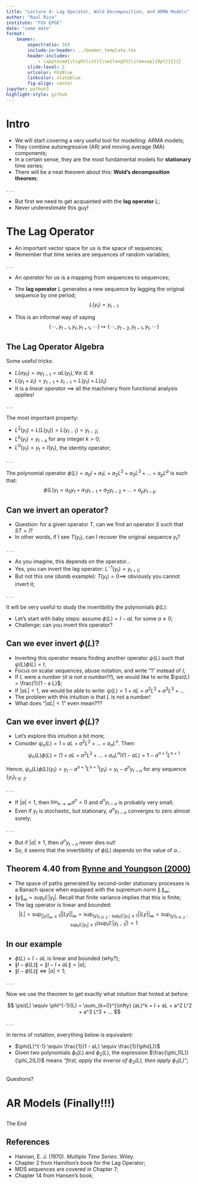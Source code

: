 ```yaml
---
title: "Lecture 4: Lag Operator, Wold Decomposition, and ARMA Models"
author: "Raul Riva"
institute: "FGV EPGE"
date: "some date"
format: 
    beamer:
        aspectratio: 169
        include-in-header: ../beamer_template.tex
        header-includes:
            - \apptocmd{\tightlist}{\setlength{\itemsep}{8pt}}{}{}
        slide-level: 2
        urlcolor: FGVBlue
        linkcolor: slateblue
        fig-align: center
jupyter: python3
highlight-style: github
---
```


# Intro

- We will start covering a very useful tool for modelling: ARMA models;
- They combine autoregressive (AR) and moving average (MA) components;
- In a certain sense, they are the most fundamental models for **stationary** time series;
- There will be a neat theorem about this: **Wold's decomposition theorem**;

. . .

- But first we need to get acquainted with the **lag operator** $L$;
- Never underestimate this guy!

# The Lag Operator

- An important vector space for us is the space of sequences;
- Remember that time series are sequences of random variables;

. . .

- An _operator_ for us is a mapping from sequences to sequences;
- The **lag operator** $L$ generates a new sequence by lagging the original sequence by one period;
$$
L(y_t) = y_{t-1}
$$

- This is an informal way of saying
$$
\{\cdots, y_{t-1}, y_t, y_{t+1}, \cdots\} \mapsto \{\cdots, y_{t-2}, y_{t-1}, y_t, \cdots\}
$$

## The Lag Operator Algebra
Some useful tricks:

- $L(\alpha y_t) = \alpha y_{t-1} = \alpha L(y_t), \forall \alpha \in \mathbb{R}$
- $L(y_t + z_t) = y_{t-1} + z_{t-1} = L(y_t) + L(z_t)$
- It is a _linear operator_ $\implies$ all the machinery from functional analysis applies!

. . .

The most important property:

- $L^2(y_t) = L(L(y_t)) = L(y_{t-1}) = y_{t-2}$;
- $L^k(y_t) = y_{t-k}$ for any integer $k > 0$;
- $L^0(y_t) = y_t = I(y_t)$, the identity operator;

. . . 

The polynomial operator $\phi(L) = a_0I + a_1L + a_2 L^2 + a_3 L^3 + ... + a_p L^p$ is such that:
$$
\phi(L)y_t = a_0 y_t + a_1 y_{t-1} + a_2 y_{t-2} + ... + a_p y_{t-p}
$$

## Can we invert an operator?

- Question: for a given operator $T$, can we find an operator $S$ such that $ST = I$?
- In other words, if I see $T(y_t)$, can I recover the original sequence $y_t$?

. . .

- As you imagine, this depends on the operator...
- Yes, you can invert the lag operator: $L^{-1}(y_t) = y_{t+1}$;
- But not this one (dumb example): $T(y_t) = 0 \implies$ obviously you cannot invert it;

. . .

It will be very useful to study the invertibility the polynomials $\phi(L)$:

- Let's start with baby steps: assume $\phi(L) = I - a L$ for some $a \neq 0$;
- Challenge: can you invert this operator?

## Can we ever invert $\phi(L)$?

- Inverting this operator means finding another operator $\psi(L)$ such that $\psi(L) \phi(L) = I$;
- Focus on scalar sequences, abuse notation, and write "1" instead of $I$;
- If $L$ were a number (*it is not a number!!!*), we would like to write $\psi(L) = \frac{1}{1 - a L}$;
- If $|aL| < 1$, we would be able to write: $\psi(L) = 1 + aL + a^2 L^2 + a^3 L^3 + ...$
- The problem with this intuition is that $L$ is not a number!
- What does "$|aL| < 1$" even mean???

## Can we ever invert $\phi(L)$?

- Let's explore this intuition a bit more;
- Consider $\psi_n(L) = 1 + aL + a^2L^2+ ... + a_n L^n$. Then:
$$
\psi_n(L) \phi(L) = (1 + aL + a^2L^2+ ... + a_n L^n)(1 - aL) = 1 - a^{n+1} L^{n+1}
$$

Hence, $\psi_n(L) \phi(L) (y_t) = y_t - a^{n+1} L^{n+1}(y_t) = y_t - a^n y_{t-n}$ for any sequence $\{y_t\}_{t \in \mathbb{Z}}$.

. . .

- If $|a| < 1$, then $\lim_{n \to \infty} a^n = 0$ and $a^n y_{t-n}$ is probably very small;
- Even if $y_t$ is stochastic, but stationary, $a^n y_{t-n}$ converges to zero almost surely; 

. . .

- But if $|a| \geq 1$, then $a^n y_{t-n}$ never dies out!
- So, it seems that the invertibility of $\phi(L)$ depends on the value of $a$...


## Theorem 4.40 from [Rynne and Youngson (2000)](https://link.springer.com/book/10.1007/978-1-84800-005-6)

```{=latex}
\begin{theorem}
Let $B$ be a Banach space equipped with a certain norm $\|.\|$. For any operator $A: B\to B$, let $\|A\| \equiv \sup_{||x|| \leq 1}\|Ax\|$. If $T : B \to B$ is a bounded linear operator and 
$\|I - T\| < 1$, then $T$ is invertible with inverse:
\[
T^{-1} = \sum_{k=0}^{\infty} (I - T)^k.
\]
\end{theorem}
```

- The space of paths generated by second-order stationary processes is a Banach space when equipped with the supremum norm $\|.\|_\infty$;
- $\|y\|_\infty = \sup_t \mathbb{E}|y_t|$. Recall that finite variance implies that this is finite;
- The lag operator is linear and bounded:
$$
|L| = \sup_{||y||_{\infty} \leq 1} ||Ly||_{\infty} = \sup_{\{y\}_{t\in \mathbb{Z}}: \sup_t \mathbb{E}|y_t| \leq 1}||Ly||_{\infty} = \sup_{\{y\}_{t\in \mathbb{Z}}: \sup_t \mathbb{E}|y_t| \leq 1}\left(\sup_t \mathbb{E}|y_{t-1}|\right) = 1
$$

## In our example

- $\phi(L) = I - aL$ is linear and bounded (why?);
- $\|I - \phi(L)\| = \|I - I + aL\| = |a|$;
- $\|I - \phi(L)\| \iff |a| < 1$;

. . .

Now we use the theorem to get exactly what intuition that hinted at before:

$$
\psi(L) \equiv \phi^{-1}(L) = \sum_{k=0}^{\infty} (aL)^k = I + aL + a^2 L^2 + a^3 L^3 + ...
$$

. . . 

In terms of notation, everything below is equivalent:

- $\phi(L)^{-1} \equiv \frac{1}{1 - aL} \equiv \frac{1}{\phi(L)}$ 
- Given two polynomials $\phi_1(L)$ and $\phi_2(L)$, the expression $\frac{\phi_1(L)}{\phi_2(L)}$ means *"first, apply the inverse of $\phi_2(L)$, then apply $\phi_1(L)$"*;

##  {.standout}

Questions?

# AR Models (Finally!!!)


##  {.standout}

The End

## References

-   Hannan, E. J. (1970). *Multiple Time Series*. Wiley.
-   Chapter 2 from Hamilton's book for the Lag Operator;
-   MDS sequences are covered in Chapter 7;
-   Chapter 14 from Hansen's book;
